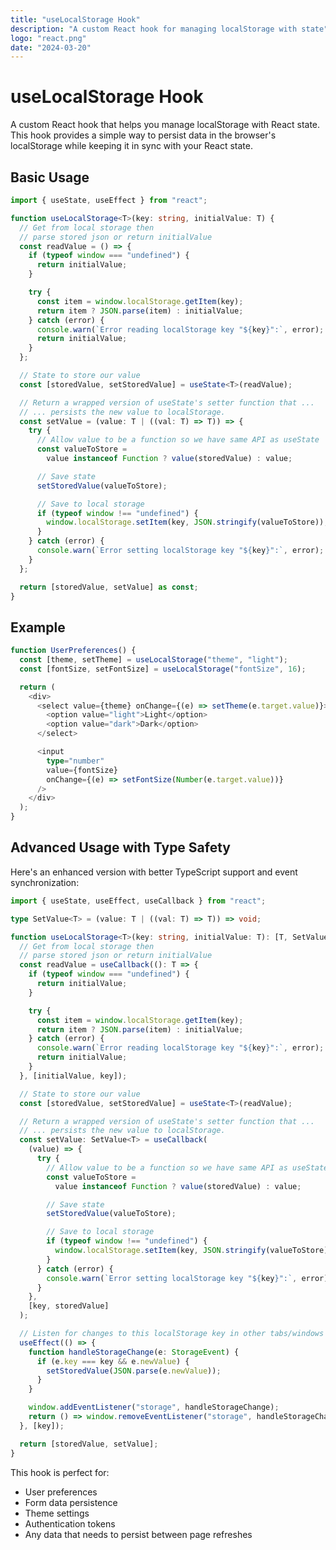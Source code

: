 ```yaml
---
title: "useLocalStorage Hook"
description: "A custom React hook for managing localStorage with state"
logo: "react.png"
date: "2024-03-20"
---
```


# useLocalStorage Hook

A custom React hook that helps you manage localStorage with React state. This hook provides a simple way to persist data in the browser's localStorage while keeping it in sync with your React state.

## Basic Usage

```typescript
import { useState, useEffect } from "react";

function useLocalStorage<T>(key: string, initialValue: T) {
  // Get from local storage then
  // parse stored json or return initialValue
  const readValue = () => {
    if (typeof window === "undefined") {
      return initialValue;
    }

    try {
      const item = window.localStorage.getItem(key);
      return item ? JSON.parse(item) : initialValue;
    } catch (error) {
      console.warn(`Error reading localStorage key "${key}":`, error);
      return initialValue;
    }
  };

  // State to store our value
  const [storedValue, setStoredValue] = useState<T>(readValue);

  // Return a wrapped version of useState's setter function that ...
  // ... persists the new value to localStorage.
  const setValue = (value: T | ((val: T) => T)) => {
    try {
      // Allow value to be a function so we have same API as useState
      const valueToStore =
        value instanceof Function ? value(storedValue) : value;

      // Save state
      setStoredValue(valueToStore);

      // Save to local storage
      if (typeof window !== "undefined") {
        window.localStorage.setItem(key, JSON.stringify(valueToStore));
      }
    } catch (error) {
      console.warn(`Error setting localStorage key "${key}":`, error);
    }
  };

  return [storedValue, setValue] as const;
}
```

## Example

```typescript
function UserPreferences() {
  const [theme, setTheme] = useLocalStorage("theme", "light");
  const [fontSize, setFontSize] = useLocalStorage("fontSize", 16);

  return (
    <div>
      <select value={theme} onChange={(e) => setTheme(e.target.value)}>
        <option value="light">Light</option>
        <option value="dark">Dark</option>
      </select>

      <input
        type="number"
        value={fontSize}
        onChange={(e) => setFontSize(Number(e.target.value))}
      />
    </div>
  );
}
```

## Advanced Usage with Type Safety

Here's an enhanced version with better TypeScript support and event synchronization:

```typescript
import { useState, useEffect, useCallback } from "react";

type SetValue<T> = (value: T | ((val: T) => T)) => void;

function useLocalStorage<T>(key: string, initialValue: T): [T, SetValue<T>] {
  // Get from local storage then
  // parse stored json or return initialValue
  const readValue = useCallback((): T => {
    if (typeof window === "undefined") {
      return initialValue;
    }

    try {
      const item = window.localStorage.getItem(key);
      return item ? JSON.parse(item) : initialValue;
    } catch (error) {
      console.warn(`Error reading localStorage key "${key}":`, error);
      return initialValue;
    }
  }, [initialValue, key]);

  // State to store our value
  const [storedValue, setStoredValue] = useState<T>(readValue);

  // Return a wrapped version of useState's setter function that ...
  // ... persists the new value to localStorage.
  const setValue: SetValue<T> = useCallback(
    (value) => {
      try {
        // Allow value to be a function so we have same API as useState
        const valueToStore =
          value instanceof Function ? value(storedValue) : value;

        // Save state
        setStoredValue(valueToStore);

        // Save to local storage
        if (typeof window !== "undefined") {
          window.localStorage.setItem(key, JSON.stringify(valueToStore));
        }
      } catch (error) {
        console.warn(`Error setting localStorage key "${key}":`, error);
      }
    },
    [key, storedValue]
  );

  // Listen for changes to this localStorage key in other tabs/windows
  useEffect(() => {
    function handleStorageChange(e: StorageEvent) {
      if (e.key === key && e.newValue) {
        setStoredValue(JSON.parse(e.newValue));
      }
    }

    window.addEventListener("storage", handleStorageChange);
    return () => window.removeEventListener("storage", handleStorageChange);
  }, [key]);

  return [storedValue, setValue];
}
```

This hook is perfect for:

- User preferences
- Form data persistence
- Theme settings
- Authentication tokens
- Any data that needs to persist between page refreshes
